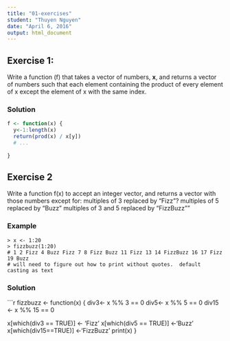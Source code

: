 ```yaml
---
title: "01-exercises"
student: "Thuyen Nguyen"
date: "April 6, 2016"
output: html_document
---
```



## Exercise 1:

Write a function (f) that takes a vector of numbers, **x**, and returns a vector of numbers such that each element containing the product of every element of x except the element of x with the same index. 


### Solution 

```r

f <- function(x) {
  y<-1:length(x)
  return(prod(x) / x[y])
  # ...
  
}

```
    


## Exercise 2

Write a function f(x) to accept an integer vector, and returns a vector with those numbers except for: 
   multiples of 3 replaced by "Fizz"? 
   multiples of 5 replaced by "Buzz" 
   multiples of 3 and 5 replaced by "FizzBuzz""
   
### Example

    > x <- 1:20
    > fizzbuzz(1:20) 
    # 1 2 Fizz 4 Buzz Fizz 7 8 Fizz Buzz 11 Fizz 13 14 FizzBuzz 16 17 Fizz 19 Buzz
    # will need to figure out how to print without quotes.  default casting as text

### Solution

```r
fizzbuzz <- function(x) {
  div3<- x %% 3 == 0
  div5<- x %% 5 == 0
  div15 <- x %% 15 == 0
  
  x[which(div3 == TRUE)] <- 'Fizz'
  x[which(div5 == TRUE)] <-'Buzz'
  x[which(div15==TRUE)] <-'FizzBuzz'
  print(x)
}
